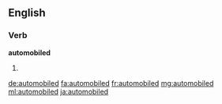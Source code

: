 ==English==

===Verb===
'''automobiled'''

# {{dated}} {{en-past of|automobile}}

[[de:automobiled]]
[[fa:automobiled]]
[[fr:automobiled]]
[[mg:automobiled]]
[[ml:automobiled]]
[[ja:automobiled]]